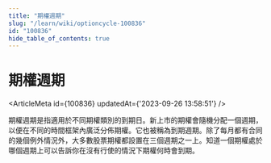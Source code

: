 ```yaml
---
title: "期權週期"
slug: "/learn/wiki/optioncycle-100836"
id: "100836"
hide_table_of_contents: true
---
```



# 期權週期

<ArticleMeta id={100836} updatedAt={'2023-09-26 13:58:51'} />
<div className='border-solid border-b border-t-0 my-4 border-[var(--ifm-color-gray-300)]' />

期權週期是指適用於不同期權類別的到期日。新上市的期權會隨機分配一個週期，以便在不同的時間框架內廣泛分佈期權。它也被稱為到期週期。除了每月都有合同的幾個例外情況外，大多數股票期權都設置在三個週期之一上。知道一個期權處於哪個週期上可以告訴你在沒有行使的情況下期權何時會到期。
